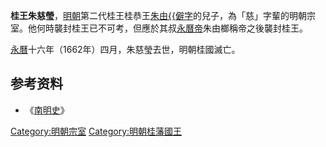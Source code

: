 {{CJK-New-Char|2372C|ver=B}}

'''桂王朱慈瑩'''{{BD|？||1662年|catIdx=Z朱}}，[[明朝|明朝]]第二代桂王桂恭王[[朱由𣜬|朱由{{僻字]]的兒子，為「慈」字輩的明朝宗室。他何時襲封桂王已不可考，但應於其叔[[永历帝|永曆帝]]朱由榔稱帝之後襲封桂王。

[[永曆_(南明)|永曆]]十六年（1662年）四月，朱慈瑩去世，明朝桂國滅亡。

==参考资料==
*《[[南明史_(錢海岳)|南明史]]》

{{s-start}}
{{s-before|四叔[[永历帝|朱由榔]]}}
{{s-ttl|title=[[明朝藩王列表_(桂王系)|明桂國國王]]|years=？－1662年}}
{{s-none|封國撤除|[[清朝|清朝]]统一}}
{{end}}
{{China-monarch-stub}}

[[Category:明朝宗室|Category:明朝宗室]]
[[Category:明朝桂藩國王|Category:明朝桂藩國王]]